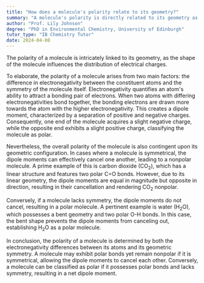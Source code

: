 ```yaml
---
title: "How does a molecule's polarity relate to its geometry?"
summary: "A molecule's polarity is directly related to its geometry as the shape determines the distribution of electrical charges."
author: "Prof. Lily Johnson"
degree: "PhD in Environmental Chemistry, University of Edinburgh"
tutor_type: "IB Chemistry Tutor"
date: 2024-04-08
---
```


The polarity of a molecule is intricately linked to its geometry, as the shape of the molecule influences the distribution of electrical charges.

To elaborate, the polarity of a molecule arises from two main factors: the difference in electronegativity between the constituent atoms and the symmetry of the molecule itself. Electronegativity quantifies an atom's ability to attract a bonding pair of electrons. When two atoms with differing electronegativities bond together, the bonding electrons are drawn more towards the atom with the higher electronegativity. This creates a dipole moment, characterized by a separation of positive and negative charges. Consequently, one end of the molecule acquires a slight negative charge, while the opposite end exhibits a slight positive charge, classifying the molecule as polar.

Nevertheless, the overall polarity of the molecule is also contingent upon its geometric configuration. In cases where a molecule is symmetrical, the dipole moments can effectively cancel one another, leading to a nonpolar molecule. A prime example of this is carbon dioxide ($\text{CO}_2$), which has a linear structure and features two polar $\text{C=O}$ bonds. However, due to its linear geometry, the dipole moments are equal in magnitude but opposite in direction, resulting in their cancellation and rendering $\text{CO}_2$ nonpolar.

Conversely, if a molecule lacks symmetry, the dipole moments do not cancel, resulting in a polar molecule. A pertinent example is water ($\text{H}_2\text{O}$), which possesses a bent geometry and two polar $\text{O-H}$ bonds. In this case, the bent shape prevents the dipole moments from canceling out, establishing $\text{H}_2\text{O}$ as a polar molecule.

In conclusion, the polarity of a molecule is determined by both the electronegativity differences between its atoms and its geometric symmetry. A molecule may exhibit polar bonds yet remain nonpolar if it is symmetrical, allowing the dipole moments to cancel each other. Conversely, a molecule can be classified as polar if it possesses polar bonds and lacks symmetry, resulting in a net dipole moment.
    